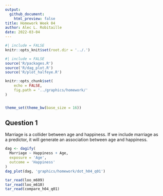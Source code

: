 ```yaml
---
output: 
  github_document:
    html_preview: false
title: Homework Week 04
author: Alec L. Robitaille
date: 2022-03-04
---
```



```r
#| include = FALSE
knitr::opts_knit$set(root.dir = '../.')
```

```r
#| include = FALSE
source('R/packages.R')
source('R/dag_plot.R')
source('R/plot_halfeye.R')

knitr::opts_chunk$set(
	echo = FALSE,
	fig.path = '../graphics/homework/'
)


theme_set(theme_bw(base_size = 16))
```


## Question 1

Marriage is a collider between age and happiness. If we include marriage 
as a predictor, it will generate an association between age and happiness.

```r
dag <- dagify(
  Marriage ~ Happiness + Age,
  exposure = 'Age',
  outcome = 'Happiness'
)
dag_plot(dag, 'graphics/homework/dot_h04_q01')
```

```r
tar_read(loo_m609)
tar_read(loo_m610)
tar_read(compare_h04_q01)
```
